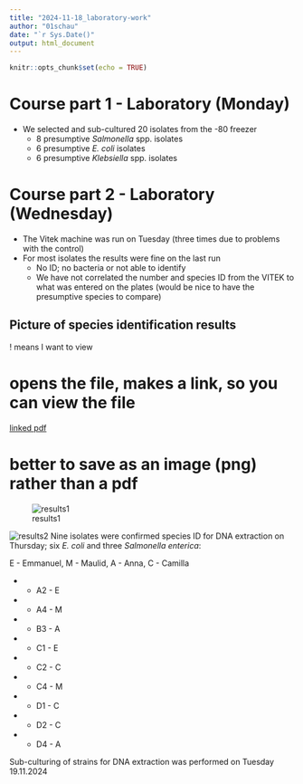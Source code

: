 ```yaml
---
title: "2024-11-18_laboratory-work"
author: "01schau"
date: "`r Sys.Date()"
output: html_document
---
```


```r
knitr::opts_chunk$set(echo = TRUE)
```

# Course part 1 - Laboratory (Monday)

-   We selected and sub-cultured 20 isolates from the -80 freezer
    -   8 presumptive *Salmonella* spp. isolates
    -   6 presumptive *E. coli* isolates
    -   6 presumptive *Klebsiella* spp. isolates

# Course part 2 - Laboratory (Wednesday)

- The Vitek machine was run on Tuesday (three times due to problems with the control)
- For most isolates the results were fine on the last run
  - No ID; no bacteria or not able to identify
  - We have not correlated the number and species ID from the VITEK to what was entered on the plates (would be nice to have the presumptive species to compare)
  
## Picture of species identification results
<!--
![](files/VITEK_RESULTS19_11_2024.pdf)
-->

<!-- this is to view a file or an image in the document when it is knitted
![integrated pdf](files/VITEK_RESULTS19_11_2024.pdf)
-->

! means I want to view

# opens the file, makes a link, so you can view the file

<!-- have made a link to the file?? -->
[linked pdf](files/VITEK_RESULTS19_11_2024.pdf)

# better to save as an image (png) rather than a pdf
![results1](files/VITECK RESULTS19_11_2024_Page_1.png)

![results2](files/VITECK RESULTS19_11_2024_Page_2.png)
Nine isolates were confirmed species ID for DNA extraction on Thursday; six *E. coli* and three *Salmonella enterica*:

E - Emmanuel, M - Maulid, A - Anna, C - Camilla 

- - A2 - E
- - A4 - M
- - B3 - A
- - C1 - E
- - C2 - C
- - C4 - M
- - D1 - C
- - D2 - C
- - D4 - A

Sub-culturing of strains for DNA extraction was performed on Tuesday 19.11.2024

